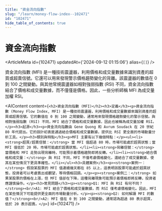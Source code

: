 ```yaml
---
title: "資金流向指數"
slug: "/learn/money-flow-index--102471"
id: "102471"
hide_table_of_contents: true
---
```



# 資金流向指數

<ArticleMeta id={102471} updatedAt={'2024-09-12 01:15:06'} alias={`[]`} />
<div className='border-solid border-b border-t-0 my-4 border-[var(--ifm-color-gray-300)]' />

資金流向指數 (MFI) 是一種技術震盪器，利用價格和成交量數據來識別資產的超買或超賣信號。它還可以用來發現警示價格趨勢變化的背離。該震盪器的數值在 0 到 100 之間變動。與其他常規震盪器如相對強弱指數 (RSI) 不同，資金流向指數結合了價格和成交量數據，而不僅僅是價格。因此，一些分析師稱 MFI 為成交量加權 RSI。

<AIContent content={`<h2>資金流向指數 (MFI)</h2><h3>定義</h3><p>資金流向指數 (Money Flow Index, MFI) 是一種技術震盪器，利用價格和成交量數據來識別資產的超買或超賣信號。它的數值在 0 到 100 之間變動，通常用來發現價格趨勢變化的警示信號。與相對強弱指數 (RSI) 不同，MFI 結合了價格和成交量數據，因此也被稱為成交量加權 RSI。</p><h3>起源</h3><p>資金流向指數由 Gene Quong 和 Avrum Soudack 在 20 世紀 80 年代提出。它的設計初衷是通過結合價格和成交量數據，提供比 RSI 更全面的市場動量分析工具。</p><h3>類別與特點</h3><p>MFI 主要有以下幾個特點：</p><ul><li><strong>超買/超賣信號：</strong> 當 MFI 值超過 80 時，市場可能處於超買狀態；當 MFI 值低於 20 時，市場可能處於超賣狀態。</li><li><strong>背離信號：</strong> 當價格和 MFI 走勢出現背離時，可能預示着價格趨勢即將反轉。</li><li><strong>結合價格和成交量：</strong> 與 RSI 不同，MFI 不僅考慮價格變化，還結合了成交量數據，使其在某些情況下更具準確性。</li></ul><h3>具體案例</h3><p><strong>案例一：</strong> 假設某股票的 MFI 值連續幾天都在 85 以上，這表明該股票可能處於超買狀態，投資者可以考慮賣出或觀望，等待價格回調。</p><p><strong>案例二：</strong> 如果某股票的價格在上漲，但 MFI 值卻在下降，這種背離現象可能預示着價格即將反轉，投資者應謹慎操作。</p><h3>常見問題</h3><p><strong>Q1: MFI 與 RSI 有何不同？</strong><br/>A1: MFI 結合了價格和成交量數據，而 RSI 僅考慮價格變化。因此，MFI 在某些情況下可能提供更全面的市場動量分析。</p><p><strong>Q2: 如何解讀 MFI 的數值？</strong><br/>A2: MFI 值在 0 到 100 之間變動，通常認為超過 80 表示超買，低於 20 表示超賣。</p>`} id={102471} />
